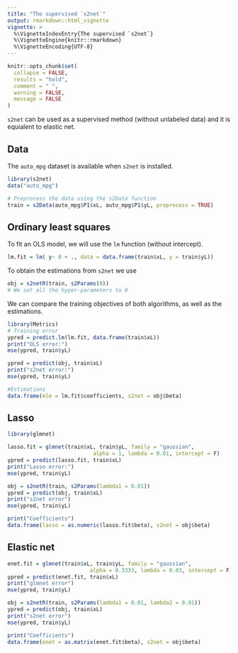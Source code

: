 ```yaml
---
title: "The supervised `s2net`"
output: rmarkdown::html_vignette
vignette: >
  %\VignetteIndexEntry{The supervised `s2net`}
  %\VignetteEngine{knitr::rmarkdown}
  %\VignetteEncoding{UTF-8}
---
```


```r
knitr::opts_chunk$set(
  collapse = FALSE,
  results = "hold",
  comment = " ",
  warning = FALSE,
  message = FALSE
)
```

`s2net` can be used as a supervised method (without unlabeled data) and it is equialent to elastic net. 

## Data

The `auto_mpg` dataset is available when `s2net` is installed. 

```r
library(s2net)
data("auto_mpg")

# Preprocess the data using the s2Data function
train = s2Data(auto_mpg$P1$xL, auto_mpg$P1$yL, preprocess = TRUE)
```

## Ordinary least squares

To fit an OLS model, we will use the `lm` function (without intercept).

```r
lm.fit = lm( y~ 0 + ., data = data.frame(train$xL, y = train$yL))
```

To obtain the estimations from `s2net` we use

```r
obj = s2netR(train, s2Params(0))
# We set all the hyper-parameters to 0
```

We can compare the training objectives of both algorithms, as well as the estimations.

```r
library(Metrics)
# Training error
ypred = predict.lm(lm.fit, data.frame(train$xL))
print("OLS error:")
mse(ypred, train$yL)

ypred = predict(obj, train$xL)
print("s2net error:")
mse(ypred, train$yL)

#Estimations
data.frame(mle = lm.fit$coefficients, s2net = obj$beta)
```

## Lasso

```r
library(glmnet)

lasso.fit = glmnet(train$xL, train$yL, family = "gaussian", 
                           alpha = 1, lambda = 0.01, intercept = F)
ypred = predict(lasso.fit, train$xL)
print("Lasso error:")
mse(ypred, train$yL)

obj = s2netR(train, s2Params(lambda1 = 0.01))
ypred = predict(obj, train$xL)
print("s2net error")
mse(ypred, train$yL)

print("Coefficients")
data.frame(lasso = as.numeric(lasso.fit$beta), s2net = obj$beta)
```

## Elastic net

```r
enet.fit = glmnet(train$xL, train$yL, family = "gaussian", 
                          alpha = 0.3333, lambda = 0.03, intercept = F)
ypred = predict(enet.fit, train$xL)
print("glmnet error")
mse(ypred, train$yL)

obj = s2netR(train, s2Params(lambda1 = 0.01, lambda2 = 0.01))
ypred = predict(obj, train$xL)
print("s2net error")
mse(ypred, train$yL)

print("Coefficients")
data.frame(enet = as.matrix(enet.fit$beta), s2net = obj$beta)
```
